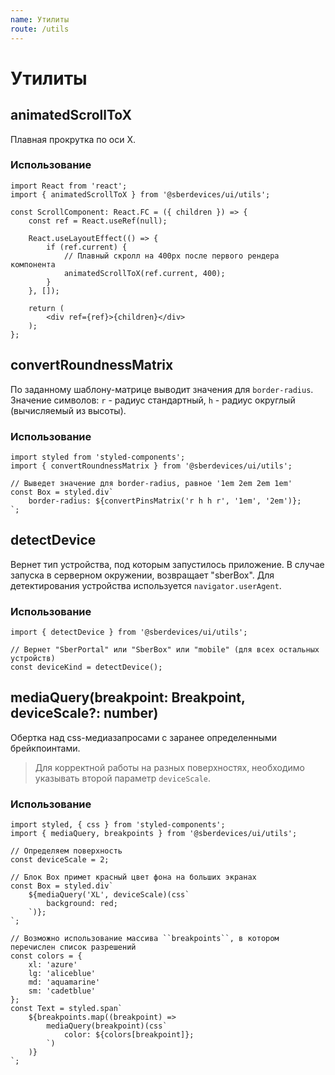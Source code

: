 ```yaml
---
name: Утилиты
route: /utils
---
```


# Утилиты

## animatedScrollToX
Плавная прокрутка по оси X.

### Использование
```tsx
import React from 'react';
import { animatedScrollToX } from '@sberdevices/ui/utils';

const ScrollComponent: React.FC = ({ children }) => {
    const ref = React.useRef(null);

    React.useLayoutEffect(() => {
        if (ref.current) {
            // Плавный скролл на 400px после первого рендера компонента
            animatedScrollToX(ref.current, 400);
        }
    }, []);

    return (
        <div ref={ref}>{children}</div>
    );
};
```

## convertRoundnessMatrix
По заданному шаблону-матрице выводит значения для ``border-radius``.
Значение символов: ``r`` - радиус стандартный, ``h`` - радиус округлый (вычисляемый из высоты).

### Использование
```tsx
import styled from 'styled-components';
import { convertRoundnessMatrix } from '@sberdevices/ui/utils';

// Выведет значение для border-radius, равное '1em 2em 2em 1em'
const Box = styled.div`
    border-radius: ${convertPinsMatrix('r h h r', '1em', '2em')};
`;
```

## detectDevice
Вернет тип устройства, под которым запустилось приложение.
В случае запуска в серверном окружении, возвращает "sberBox".
Для детектирования устройства используется ``navigator.userAgent``.

### Использование
```tsx
import { detectDevice } from '@sberdevices/ui/utils';

// Вернет "SberPortal" или "SberBox" или "mobile" (для всех остальных устройств)
const deviceKind = detectDevice();
```
## mediaQuery(breakpoint: Breakpoint, deviceScale?: number)
Обертка над css-медиазапросами с заранее определенными брейкпоинтами.

> Для корректной работы на разных поверхностях, необходимо указывать второй параметр ``deviceScale``.

### Использование
```tsx
import styled, { css } from 'styled-components';
import { mediaQuery, breakpoints } from '@sberdevices/ui/utils';

// Определяем поверхность
const deviceScale = 2;

// Блок Box примет красный цвет фона на больших экранах
const Box = styled.div`
    ${mediaQuery('XL', deviceScale)(css`
        background: red;
    `)};
`;

// Возможно использование массива ``breakpoints``, в котором перечислен список разрешений
const colors = {
    xl: 'azure'
    lg: 'aliceblue'
    md: 'aquamarine'
    sm: 'cadetblue'
};
const Text = styled.span`
    ${breakpoints.map((breakpoint) =>
        mediaQuery(breakpoint)(css`
            color: ${colors[breakpoint]};
        `)
    )}
`;
```
